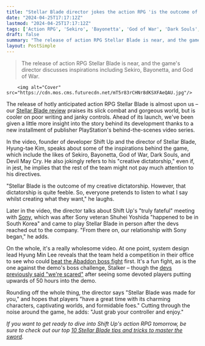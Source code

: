 ```yaml
---
title: "Stellar Blade director jokes the action RPG 'is the outcome of my creative dictatorship,' but 'everyone pretends to listen to what I say whilst creating what they want'"
date: "2024-04-25T17:17:12Z"
lastmod: "2024-04-25T17:17:12Z"
tags: ['Action RPG', 'Sekiro', 'Bayonetta', 'God of War', 'Dark Souls', 'Devil May Cry', 'PlayStation', 'Shuhei Yoshida', 'Sony', 'Stellar Blade', 'Abaddon', 'Stalker', 'Shift Up']
draft: false
summary: "The release of action RPG Stellar Blade is near, and the game's director discusses inspirations including Sekiro, Bayonetta, and God of War."
layout: PostSimple
---
```

> The release of action RPG Stellar Blade is near, and the game's director discusses inspirations including Sekiro, Bayonetta, and God of War.


        <img alt="Cover" src="https://cdn.mos.cms.futurecdn.net/mT5r83rCHNr8dKSXFAeQAU.jpg"/>
        
The release of hotly anticipated action RPG Stellar Blade is almost upon us – our [Stellar Blade review](https://www.gamesradar.com/stellar-blade-review/) praises its slick combat and gorgeous world, but is cooler on poor writing and janky controls. Ahead of its launch, we've been given a little more insight into the story behind its development thanks to a new installment of publisher PlayStation's behind-the-scenes video series. 

In the video, founder of developer Shift Up and the director of Stellar Blade, Hyung-tae Kim, speaks about some of the inspirations behind the game, which include the likes of Sekiro, Bayonetta, God of War, Dark Souls, and Devil May Cry. He also jokingly refers to his "creative dictatorship," even if, in jest, he implies that the rest of the team might not pay much attention to his directives.

"Stellar Blade is the outcome of my creative dictatorship. However, that dictatorship is quite feeble. So, everyone pretends to listen to what I say whilst creating what they want," he laughs. 

Later in the video, the director talks about Shift Up's "truly fateful" meeting with [Sony](https://www.gamesradar.com/uk/tag/sony/), which was after Sony veteran Shuhei Yoshida "happened to be in South Korea" and came to play Stellar Blade in person after the devs reached out to the company. "From there on, our relationship with Sony began," he adds.

On the whole, it's a really wholesome video. At one point, system design lead Hyung Min Lee reveals that the team held a competition in their office to see who could [beat the Abaddon boss fight](https://www.gamesradar.com/games/action/stellar-blade-abaddon/) first. It's a fun fight, as is the one against the demo's boss challenge, Stalker – though the [<u>devs previously said "we're scared"</u>](https://www.gamesradar.com/stellar-blade-dev-a-bit-scared-by-diehard-fans-whove-somehow-already-put-50-hours-into-the-ps5-action-rpg-please-go-easy-on-the-demo/) after seeing some devoted players putting upwards of 50 hours into the demo. 

Rounding off the whole thing, the director says "Stellar Blade was made for you," and hopes that players "have a great time with its charming characters, captivating worlds, and formidable foes." Cutting through the noise around the game, he adds: "Just grab your controller and enjoy."

*If you want to get ready to dive into Shift Up's action RPG tomorrow, be sure to check out our top *[<u><em>10 Stellar Blade tips and tricks to master the sword</em></u>](https://www.gamesradar.com/games/action/stellar-blade-tips/)*.* 
        